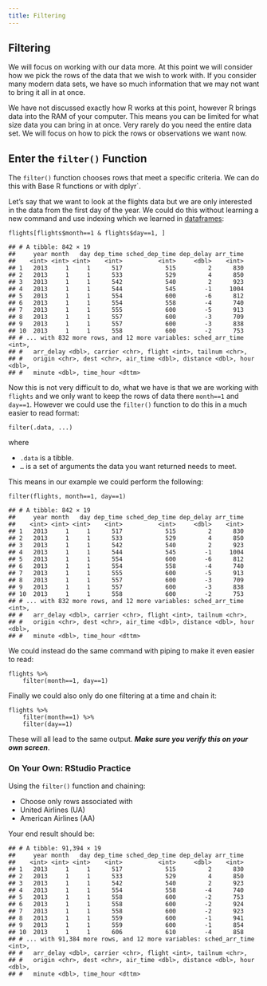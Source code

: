 ```yaml
---
title: Filtering
---
```





<div id="filtering" class="section level1">
<h1>Filtering</h1>
<p>We will focus on working with our data more. At this point we will consider how we pick the rows of the data that we wish to work with. If you consider many modern data sets, we have so much information that we may not want to bring it all in at once.</p>
<p>We have not discussed exactly how R works at this point, however R brings data into the RAM of your computer. This means you can be limited for what size data you can bring in at once. Very rarely do you need the entire data set. We will focus on how to pick the rows or observations we want now.</p>
<div id="enter-the-filter-function" class="section level2">
<h2>Enter the <code>filter()</code> Function</h2>
<p>The <code>filter()</code> function chooses rows that meet a specific criteria. We can do this with Base R functions or with dplyr`.</p>
<p>Let’s say that we want to look at the flights data but we are only interested in the data from the first day of the year. We could do this without learning a new command and use indexing which we learned in <a href="http://statseducation.com/Introduction-to-R/modules/getting%20data/dataframes/">dataframes</a>:</p>
<pre class="r"><code>flights[flights$month==1 &amp; flights$day==1, ]</code></pre>
<pre><code>## # A tibble: 842 × 19
##     year month   day dep_time sched_dep_time dep_delay arr_time
##    &lt;int&gt; &lt;int&gt; &lt;int&gt;    &lt;int&gt;          &lt;int&gt;     &lt;dbl&gt;    &lt;int&gt;
## 1   2013     1     1      517            515         2      830
## 2   2013     1     1      533            529         4      850
## 3   2013     1     1      542            540         2      923
## 4   2013     1     1      544            545        -1     1004
## 5   2013     1     1      554            600        -6      812
## 6   2013     1     1      554            558        -4      740
## 7   2013     1     1      555            600        -5      913
## 8   2013     1     1      557            600        -3      709
## 9   2013     1     1      557            600        -3      838
## 10  2013     1     1      558            600        -2      753
## # ... with 832 more rows, and 12 more variables: sched_arr_time &lt;int&gt;,
## #   arr_delay &lt;dbl&gt;, carrier &lt;chr&gt;, flight &lt;int&gt;, tailnum &lt;chr&gt;,
## #   origin &lt;chr&gt;, dest &lt;chr&gt;, air_time &lt;dbl&gt;, distance &lt;dbl&gt;, hour &lt;dbl&gt;,
## #   minute &lt;dbl&gt;, time_hour &lt;dttm&gt;</code></pre>
<p>Now this is not very difficult to do, what we have is that we are working with <code>flights</code> and we only want to keep the rows of data there <code>month==1</code> and <code>day==1</code>. However we could use the <code>filter()</code> function to do this in a much easier to read format:</p>
<pre><code>filter(.data, ...)</code></pre>
<p>where</p>
<ul>
<li><code>.data</code> is a tibble.</li>
<li><code>...</code> is a set of arguments the data you want returned needs to meet.</li>
</ul>
<p>This means in our example we could perform the following:</p>
<pre class="r"><code>filter(flights, month==1, day==1)</code></pre>
<pre><code>## # A tibble: 842 × 19
##     year month   day dep_time sched_dep_time dep_delay arr_time
##    &lt;int&gt; &lt;int&gt; &lt;int&gt;    &lt;int&gt;          &lt;int&gt;     &lt;dbl&gt;    &lt;int&gt;
## 1   2013     1     1      517            515         2      830
## 2   2013     1     1      533            529         4      850
## 3   2013     1     1      542            540         2      923
## 4   2013     1     1      544            545        -1     1004
## 5   2013     1     1      554            600        -6      812
## 6   2013     1     1      554            558        -4      740
## 7   2013     1     1      555            600        -5      913
## 8   2013     1     1      557            600        -3      709
## 9   2013     1     1      557            600        -3      838
## 10  2013     1     1      558            600        -2      753
## # ... with 832 more rows, and 12 more variables: sched_arr_time &lt;int&gt;,
## #   arr_delay &lt;dbl&gt;, carrier &lt;chr&gt;, flight &lt;int&gt;, tailnum &lt;chr&gt;,
## #   origin &lt;chr&gt;, dest &lt;chr&gt;, air_time &lt;dbl&gt;, distance &lt;dbl&gt;, hour &lt;dbl&gt;,
## #   minute &lt;dbl&gt;, time_hour &lt;dttm&gt;</code></pre>
<p>We could instead do the same command with piping to make it even easier to read:</p>
<pre><code>flights %&gt;%
    filter(month==1, day==1)</code></pre>
<p>Finally we could also only do one filtering at a time and chain it:</p>
<pre><code>flights %&gt;%
    filter(month==1) %&gt;%
    filter(day==1)</code></pre>
<p>These will all lead to the same output. <strong><em>Make sure you verify this on your own screen</em></strong>.</p>
<div class="content-box-green">
<h1>
On Your Own: RStudio Practice
</h1>
<p>Using the <code>filter()</code> function and chaining:</p>
<ul>
<li>Choose only rows associated with</li>
<li>United Airlines (UA)</li>
<li>American Airlines (AA)</li>
</ul>
<p>Your end result should be:</p>
<pre><code>## # A tibble: 91,394 × 19
##     year month   day dep_time sched_dep_time dep_delay arr_time
##    &lt;int&gt; &lt;int&gt; &lt;int&gt;    &lt;int&gt;          &lt;int&gt;     &lt;dbl&gt;    &lt;int&gt;
## 1   2013     1     1      517            515         2      830
## 2   2013     1     1      533            529         4      850
## 3   2013     1     1      542            540         2      923
## 4   2013     1     1      554            558        -4      740
## 5   2013     1     1      558            600        -2      753
## 6   2013     1     1      558            600        -2      924
## 7   2013     1     1      558            600        -2      923
## 8   2013     1     1      559            600        -1      941
## 9   2013     1     1      559            600        -1      854
## 10  2013     1     1      606            610        -4      858
## # ... with 91,384 more rows, and 12 more variables: sched_arr_time &lt;int&gt;,
## #   arr_delay &lt;dbl&gt;, carrier &lt;chr&gt;, flight &lt;int&gt;, tailnum &lt;chr&gt;,
## #   origin &lt;chr&gt;, dest &lt;chr&gt;, air_time &lt;dbl&gt;, distance &lt;dbl&gt;, hour &lt;dbl&gt;,
## #   minute &lt;dbl&gt;, time_hour &lt;dttm&gt;</code></pre>
</div>
</div>
</div>




</div>

<script>

// add bootstrap table styles to pandoc tables
function bootstrapStylePandocTables() {
  $('tr.header').parent('thead').parent('table').addClass('table table-condensed');
}
$(document).ready(function () {
  bootstrapStylePandocTables();
});


</script>

<!-- dynamically load mathjax for compatibility with self-contained -->
<script>
  (function () {
    var script = document.createElement("script");
    script.type = "text/javascript";
    script.src  = "https://cdn.mathjax.org/mathjax/latest/MathJax.js?config=TeX-AMS-MML_HTMLorMML";
    document.getElementsByTagName("head")[0].appendChild(script);
  })();
</script>

